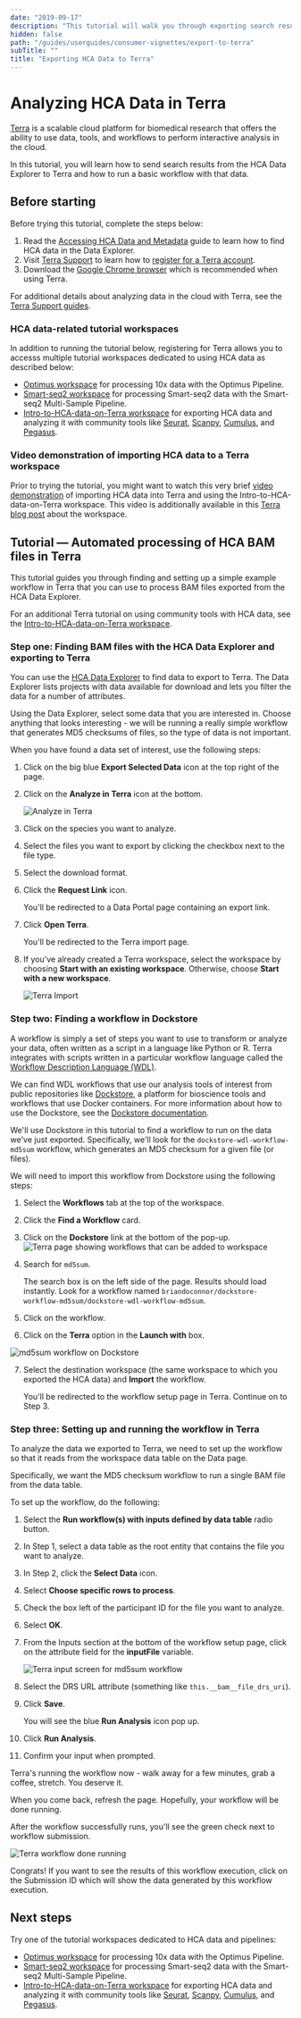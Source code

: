 ```yaml
---
date: "2019-09-17"
description: "This tutorial will walk you through exporting search results from the HCA Data Explorer to Terra."
hidden: false
path: "/guides/userguides/consumer-vignettes/export-to-terra"
subTitle: ""
title: "Exporting HCA Data to Terra"
---
```


# Analyzing HCA Data in Terra

[Terra](https://app.terra.bio/) is a scalable cloud platform for biomedical research that offers the ability to use data, tools, and workflows to perform interactive analysis in the cloud.

In this tutorial, you will learn how to send search results from the HCA Data Explorer to Terra and how to run a basic workflow with that data.

## Before starting

Before trying this tutorial, complete the steps below:

1. Read the [Accessing HCA Data and Metadata](../quick-start-guide) guide to learn how to find HCA data in the Data Explorer.
1. Visit [Terra Support](https://support.terra.bio/hc/en-us) to learn how to [register for a Terra account](https://support.terra.bio/hc/en-us/articles/360028235911).
1. Download the [Google Chrome browser](https://www.google.com/chrome/) which is recommended when using Terra.

For additional details about analyzing data in the cloud with Terra, see
the [Terra Support guides](https://support.terra.bio/hc/en-us/sections/360006866192).

### HCA data-related tutorial workspaces

In addition to running the tutorial below, registering for Terra allows you to accesss multiple tutorial workspaces dedicated to using HCA data as described below:

- [Optimus workspace](https://app.terra.bio/#workspaces/featured-workspaces-hca/HCA_Optimus_Pipeline) for processing 10x data with the Optimus Pipeline.
- [Smart-seq2 workspace](https://app.terra.bio/#workspaces/featured-workspaces-hca/HCA%20Smart-seq2%20Multi%20Sample%20Pipeline) for processing Smart-seq2 data with the Smart-seq2 Multi-Sample Pipeline.
- [Intro-to-HCA-data-on-Terra workspace](https://app.terra.bio/#workspaces/featured-workspaces-hca/Intro-to-HCA-data-on-Terra) for exporting HCA data and analyzing it with community tools like [Seurat](https://satijalab.org/seurat/index.html), [Scanpy](https://scanpy-tutorials.readthedocs.io/en/latest/index.html), [Cumulus](https://cumulus.readthedocs.io/en/latest/index.html), and [Pegasus](https://pegasus.readthedocs.io/en/stable/#).

### Video demonstration of importing HCA data to a Terra workspace

Prior to trying the tutorial, you might want to watch this very brief [video demonstration](https://www.youtube.com/watch?v=G3N2i3NjsfY) of importing HCA data into Terra and using the Intro-to-HCA-data-on-Terra workspace. This video is additionally available in this [Terra blog post](https://terra.bio/discover-how-to-use-human-cell-atlas-data-in-terra/) about the workspace.

## Tutorial — Automated processing of HCA BAM files in Terra

This tutorial guides you through finding and setting up a simple example workflow in Terra that you can use to process BAM files exported from the HCA Data Explorer.

For an additional Terra tutorial on using community tools with HCA data, see
the [Intro-to-HCA-data-on-Terra workspace](https://app.terra.bio/#workspaces/featured-workspaces-hca/Intro-to-HCA-data-on-Terra).

### Step one: Finding BAM files with the HCA Data Explorer and exporting to Terra

You can use the [HCA Data Explorer](https://explore.data.humancellatlas.org/projects) to find data to export to Terra. The Data Explorer lists projects with data available for download and lets you filter the data for a number of attributes.

Using the Data Explorer, select some data that you are interested in. Choose anything that looks interesting - we will be running a really simple workflow that generates MD5 checksums of files, so the type of data is not important.

When you have found a data set of interest, use the following steps:

1. Click on the big blue **Export Selected Data** icon at the top right of the page.
2. Click on the **Analyze in Terra** icon at the bottom.

   ![Analyze in Terra](/hca-bio-networks/guides/analyze-in-terra-export.png)

3. Click on the species you want to analyze.
4. Select the files you want to export by clicking the checkbox next to the file type.
5. Select the download format.
6. Click the **Request Link** icon.

   You'll be redirected to a Data Portal page containing an export link.

7. Click **Open Terra**.

   You'll be redirected to the Terra import page.

8. If you've already created a Terra workspace, select the workspace by choosing **Start with an existing workspace**. Otherwise, choose **Start with a new workspace**.

   ![Terra Import](/hca-bio-networks/guides/terra-import.png)

### Step two: Finding a workflow in Dockstore

A workflow is simply a set of steps you want to use to transform or analyze your data, often written as a script in a language like Python or R. Terra integrates with scripts written in a particular workflow language called the [Workflow Description Language (WDL)](https://openwdl.org/).

We can find WDL workflows that use our analysis tools of interest from public repositories like [Dockstore](https://dockstore.org/), a platform for bioscience tools and workflows that use Docker containers. For more information about how to use the Dockstore, see the [Dockstore documentation](https://docs.dockstore.org/en/develop/).

We'll use Dockstore in this tutorial to find a workflow to run on the data we've just exported. Specifically, we'll look for the `dockstore-wdl-workflow-md5sum` workflow, which generates an MD5 checksum for a given file (or files).

We will need to import this workflow from Dockstore using the following steps:

1. Select the **Workflows** tab at the top of the workspace.
2. Click the **Find a Workflow** card.
3. Click on the **Dockstore** link at the bottom of the pop-up.
   ![Terra page showing workflows that can be added to workspace](/hca-bio-networks/guides/terra-workflows.png)

4. Search for `md5sum`.

   The search box is on the left side of the page. Results should load instantly. Look for a workflow named
   `briandoconnor/dockstore-workflow-md5sum/dockstore-wdl-workflow-md5sum`.

5. Click on the workflow.
6. Click on the **Terra** option in the **Launch with** box.

![md5sum workflow on Dockstore](/hca-bio-networks/guides/terra-md5sum_dockstore.png)

7. Select the destination workspace (the same workspace to which you exported the HCA data) and **Import** the workflow.

   You'll be redirected to the workflow setup page in Terra. Continue on to Step 3.

### Step three: Setting up and running the workflow in Terra

To analyze the data we exported to Terra, we need to set up the workflow so that it reads from the workspace data table on the Data page.

Specifically, we want the MD5 checksum workflow to run a single BAM file from the data table.

To set up the workflow, do the following:

1. Select the **Run workflow(s) with inputs defined by data table** radio button.
1. In Step 1, select a data table as the root entity that contains the file you want to analyze.
1. In Step 2, click the **Select Data** icon.
1. Select **Choose specific rows to process**.
1. Check the box left of the participant ID for the file you want to analyze.
1. Select **OK**.
1. From the Inputs section at the bottom of the workflow setup page, click on the attribute field for the **inputFile** variable.

   ![Terra input screen for md5sum workflow](/hca-bio-networks/guides/terra-md5sum_input.png)

1. Select the DRS URL attribute (something like `this.__bam__file_drs_uri`).
1. Click **Save**.

   You will see the blue **Run Analysis** icon pop up.

1. Click **Run Analysis**.
1. Confirm your input when prompted.

Terra's running the workflow now - walk away for a few minutes, grab a coffee, stretch. You deserve it.

When you come back, refresh the page. Hopefully, your workflow will be done running.

After the workflow successfully runs, you'll see the green check next to workflow submission.

![Terra workflow done running](/hca-bio-networks/guides/terra-workflow_done.png)

Congrats! If you want to see the results of this workflow execution, click on the Submission ID which will show the data generated by this workflow execution.

## Next steps

Try one of the tutorial workspaces dedicated to HCA data and pipelines:

- [Optimus workspace](https://app.terra.bio/#workspaces/featured-workspaces-hca/HCA_Optimus_Pipeline) for processing 10x
  data with the Optimus Pipeline.
- [Smart-seq2 workspace](https://app.terra.bio/#workspaces/featured-workspaces-hca/HCA%20Smart-seq2%20Multi%20Sample%20Pipeline)
  for processing Smart-seq2 data with the Smart-seq2 Multi-Sample Pipeline.
- [Intro-to-HCA-data-on-Terra workspace](https://app.terra.bio/#workspaces/featured-workspaces-hca/Intro-to-HCA-data-on-Terra)
  for exporting HCA data and analyzing it with community tools
  like [Seurat](https://satijalab.org/seurat/index.html), [Scanpy](https://scanpy-tutorials.readthedocs.io/en/latest/index.html), [Cumulus](https://cumulus.readthedocs.io/en/latest/index.html),
  and [Pegasus](https://pegasus.readthedocs.io/en/stable/#).
